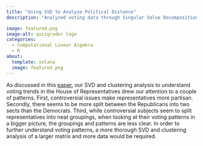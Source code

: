 ```yaml
---
title: "Using SVD to Analyze Political Distance"
description: "Analyzed voting data through Singular Value Decomposition (SVD) to unveil patterns indicating how party affiliations influence legislators' voting behavior."

image: featured.png
image-alt: quizgrader logo
categories:
  - Computational Linear Algebra
  - R
about:
  template: solana
  image: featured.png
---
```


As discussed in this [paper](https://drive.google.com/file/d/10Z2j79Q144-iCreSTIul93SWk58eBdKC/view?usp=sharing), our SVD and clustering analysis to understand voting trends in the House of Representatives drew our attention to a couple of patterns. First, controversial issues make representatives more partisan. Secondly, there seems to be more split between the Republicans into two sects than the Democrats. Third, while controversial subjects seem to split representatives into neat groupings, when looking at their voting patterns in a bigger picture, the groupings and patterns are less clear. In order to further understand voting patterns, a more thorough SVD and clustering analysis of a larger matrix and more data would be required.
